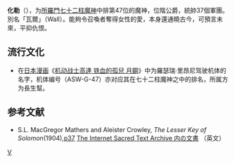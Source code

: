 {{refimprove|time=2011-01-04T10:42:43+00:00}}
'''化勒'''（{{lang-en|'''Vual'''}}），为[[所羅門七十二柱魔神|所羅門七十二柱魔神]]中排第47位的魔神，位階公爵，統帥37個軍團。別名「瓦爾」（Wall）。能夠令召喚者奪得女性的愛，本身還通曉古今，可預言未來，平抑仇恨。
== 流行文化 ==
* 在[[日本|日本]][[漫画|漫画]]《[[機動戰士GUNDAM_鐵血的孤兒|机动战士高達 铁血的孤兒 月鋼]]》中为羅瑟瑞·里昂尼驾驶机体的名字，机体编号（ASW-G-47）亦对应其在七十二柱魔神之中的排名，所属方为長生幫。
==参考文献==
* S.L. MacGregor Mathers and Aleister Crowley, ''The Lesser Key of Solomon''(1904),[http://www.sacred-texts.com/grim/lks/lks05.htm p37] {{WebCite|url=https://www.webcitation.org/66dbvepRp?url=http://www.sacred-texts.com/grim/lks/lks05.htm |date=20120403023119 |dateformat=iso }} [http://www.sacred-texts.com/grim/lks/index.htm The Internet Sacred Text Archive 内の文書] {{Wayback|url=http://www.sacred-texts.com/grim/lks/index.htm |date=20101202152038 }}（英文）

{{所羅門七十二柱魔神}}

[[Category:所羅門七十二柱魔神|V]]